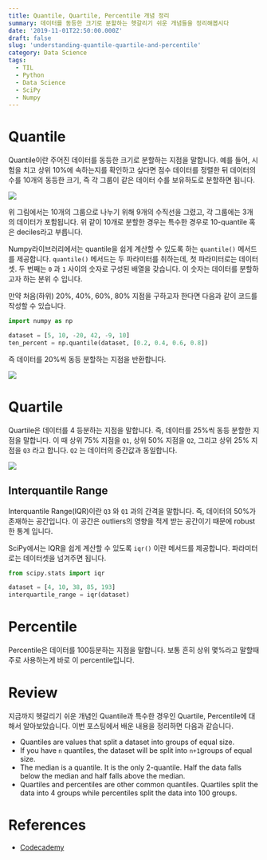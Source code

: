 ```yaml
---
title: Quantile, Quartile, Percentile 개념 정리
summary: 데이터를 동등한 크기로 분할하는 헷갈리기 쉬운 개념들을 정리해봅시다
date: '2019-11-01T22:50:00.000Z'
draft: false
slug: 'understanding-quantile-quartile-and-percentile'
category: Data Science
tags:
  - TIL
  - Python
  - Data Science
  - SciPy
  - Numpy
---
```


# Quantile

Quantile이란 주어진 데이터를 동등한 크기로 분할하는 지점을 말합니다. 예를 들어, 시험을 치고 상위 10%에 속하는지를 확인하고 싶다면 점수 데이터를 정렬한 뒤 데이터의 수를 10개의 동등한 크기, 즉 각 그룹이 같은 데이터 수를 보유하도로 분할하면 됩니다.

<img src="https://s3.amazonaws.com/codecademy-content/courses/statistics/quantiles/deciles.svg" />

위 그림에서는 10개의 그룹으로 나누기 위해 9개의 수직선을 그렸고, 각 그룹에는 3개의 데이터가 포함됩니다. 위 같이 10개로 분할한 경우는 특수한 경우로 10-quantile 혹은 deciles라고 부릅니다.

Numpy라이브러리에서는 quantile을 쉽게 계산할 수 있도록 하는 `quantile()` 메서드를 제공합니다. `quantile()` 메서드는 두 파라미터를 취하는데, 첫 파라미터로는 데이터셋. 두 번째는 `0` 과 `1` 사이의 숫자로 구성된 배열을 갖습니다. 이 숫자는 데이터를 분할하고자 하는 분위 수 입니다.

만약 처음(하위) 20%, 40%, 60%, 80% 지점을 구하고자 한다면 다음과 같이 코드를 작성할 수 있습니다.

```python
import numpy as np

dataset = [5, 10, -20, 42, -9, 10]
ten_percent = np.quantile(dataset, [0.2, 0.4, 0.6, 0.8])
```

즉 데이터를 20%씩 동등 분할하는 지점을 반환합니다.

<img src="https://s3.amazonaws.com/codecademy-content/courses/statistics/quantiles/even.svg" />

# Quartile

Quartile은 데이터를 4 등분하는 지점을 말합니다. 즉, 데이터를 25%씩 동등 분할한 지점을 말합니다. 이 때 상위 75% 지점을 `Q1`, 상위 50% 지점을 `Q2`, 그리고 상위 25% 지점을 `Q3` 라고 합니다. `Q2` 는 데이터의 중간값과 동일합니다.

<img src="https://s3.amazonaws.com/codecademy-content/courses/statistics/quantiles/quartiles.svg" />

## Interquantile Range

Interquantile Range(IQR)이란 `Q3` 와 `Q1` 과의 간격을 말합니다. 즉, 데이터의 50%가 존재하는 공간입니다. 이 공간은 outliers의 영향을 적게 받는 공간이기 때문에 robust한 통계 입니다.

SciPy에서는 IQR을 쉽게 계산할 수 있도록 `iqr()` 이란 메서드를 제공합니다. 파라미터로는 데이터셋을 넘겨주면 됩니다.

```python
from scipy.stats import iqr

dataset = [4, 10, 38, 85, 193]
interquartile_range = iqr(dataset)
```

# Percentile

Percentile은 데이터를 100등분하는 지점을 말합니다. 보통 흔히 상위 몇%라고 말할때 주로 사용하는게 바로 이 percentile입니다.

# Review

지금까지 헷갈리기 쉬운 개념인 Quantile과 특수한 경우인 Quartile, Percentile에 대해서 알아보았습니다. 이번 포스팅에서 배운 내용을 정리하면 다음과 같습니다.

- Quantiles are values that split a dataset into groups of equal size.
- If you have `n` quantiles, the dataset will be split into `n+1`groups of equal size.
- The median is a quantile. It is the only 2-quantile. Half the data falls below the median and half falls above the median.
- Quartiles and percentiles are other common quantiles. Quartiles split the data into 4 groups while percentiles split the data into 100 groups.

# References

- [Codecademy](http://www.codecademy.com)

